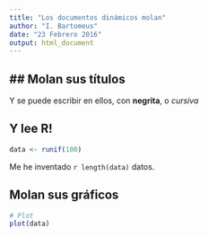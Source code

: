 ```yaml
---
title: "Los documentos dinámicos molan"
author: "I. Bartomeus"
date: "23 Febrero 2016"
output: html_document
---
```



## Molan sus títulos
---------------------

Y se puede escribir en ellos, con **negrita**, o *cursiva*


## Y lee R!

```r
data <- runif(100)

```

Me he inventado `r length(data)` datos.

Molan sus gráficos
------------------

```r
# Plot
plot(data)

```

